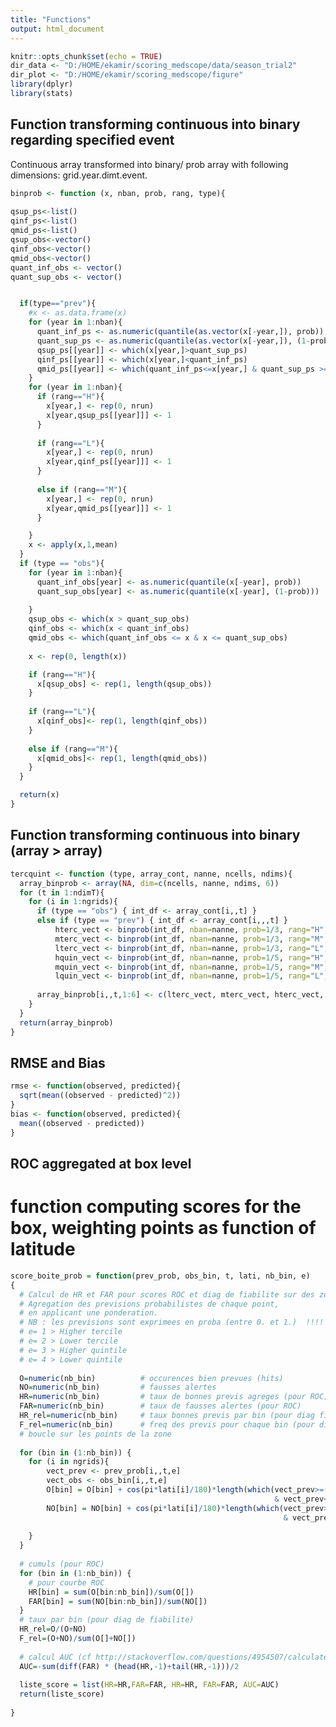 ---
title: "Functions"
output: html_document
---
```{r setup, include=FALSE, echo=FALSE}
knitr::opts_chunk$set(echo = TRUE)
dir_data <- "D:/HOME/ekamir/scoring_medscope/data/season_trial2" 
dir_plot <- "D:/HOME/ekamir/scoring_medscope/figure"
library(dplyr)
library(stats)

```

## Function transforming continuous into binary regarding specified event 
Continuous array transformed into binary/ prob array with following dimensions: grid.year.dimt.event.

```{r, include=FALSE, echo=FALSE}

binprob <- function (x, nban, prob, rang, type){
  
qsup_ps<-list()
qinf_ps<-list()
qmid_ps<-list()
qsup_obs<-vector()
qinf_obs<-vector()
qmid_obs<-vector()
quant_inf_obs <- vector()
quant_sup_obs <- vector()


  if(type=="prev"){
    #x <- as.data.frame(x)
    for (year in 1:nban){
      quant_inf_ps <- as.numeric(quantile(as.vector(x[-year,]), prob))
      quant_sup_ps <- as.numeric(quantile(as.vector(x[-year,]), (1-prob)))
      qsup_ps[[year]] <- which(x[year,]>quant_sup_ps)
      qinf_ps[[year]] <- which(x[year,]<quant_inf_ps)
      qmid_ps[[year]] <- which(quant_inf_ps<=x[year,] & quant_sup_ps >= x[year,])
    }
    for (year in 1:nban){
      if (rang=="H"){
        x[year,] <- rep(0, nrun)
        x[year,qsup_ps[[year]]] <- 1
      }
    
      if (rang=="L"){
        x[year,] <- rep(0, nrun)
        x[year,qinf_ps[[year]]] <- 1
      }
      
      else if (rang=="M"){
        x[year,] <- rep(0, nrun)
        x[year,qmid_ps[[year]]] <- 1
      }

    }
    x <- apply(x,1,mean)
  }
  if (type == "obs"){
    for (year in 1:nban){
      quant_inf_obs[year] <- as.numeric(quantile(x[-year], prob))
      quant_sup_obs[year] <- as.numeric(quantile(x[-year], (1-prob)))
      
    }
    qsup_obs <- which(x > quant_sup_obs)
    qinf_obs <- which(x < quant_inf_obs)
    qmid_obs <- which(quant_inf_obs <= x & x <= quant_sup_obs)
    
    x <- rep(0, length(x))

    if (rang=="H"){
      x[qsup_obs] <- rep(1, length(qsup_obs))
    }
   
    if (rang=="L"){
      x[qinf_obs]<- rep(1, length(qinf_obs))  
    }
    
    else if (rang=="M"){
      x[qmid_obs]<- rep(1, length(qmid_obs))  
    }
  }

  return(x) 
}

```
## Function transforming continuous into binary (array > array)

```{r setup, include=FALSE}
tercquint <- function (type, array_cont, nanne, ncells, ndims){
  array_binprob <- array(NA, dim=c(ncells, nanne, ndims, 6))
  for (t in 1:ndimT){
    for (i in 1:ngrids){
      if (type == "obs") { int_df <- array_cont[i,,t] }
      else if (type == "prev") { int_df <- array_cont[i,,,t] }
          hterc_vect <- binprob(int_df, nban=nanne, prob=1/3, rang="H", type)
          mterc_vect <- binprob(int_df, nban=nanne, prob=1/3, rang="M", type)
          lterc_vect <- binprob(int_df, nban=nanne, prob=1/3, rang="L", type)
          hquin_vect <- binprob(int_df, nban=nanne, prob=1/5, rang="H", type)
          mquin_vect <- binprob(int_df, nban=nanne, prob=1/5, rang="M", type)
          lquin_vect <- binprob(int_df, nban=nanne, prob=1/5, rang="L", type)
  
      array_binprob[i,,t,1:6] <- c(lterc_vect, mterc_vect, hterc_vect, lquin_vect, mquin_vect, hquin_vect) 
    }
  }
  return(array_binprob)
}
```

## RMSE and Bias

```{r setup, include=FALSE}
rmse <- function(observed, predicted){
  sqrt(mean((observed - predicted)^2))
}
bias <- function(observed, predicted){
  mean((observed - predicted))
}
```
## ROC aggregated at box level
# function computing scores for the box, weighting points as function of latitude

```{r setup, include=FALSE}
score_boite_prob = function(prev_prob, obs_bin, t, lati, nb_bin, e)
{
  # Calcul de HR et FAR pour scores ROC et diag de fiabilite sur des zones.
  # Agregation des previsions probabilistes de chaque point,
  # en applicant une ponderation.
  # NB : les previsions sont exprimees en proba (entre 0. et 1.)  !!!!
  # e= 1 > Higher tercile
  # e= 2 > Lower tercile
  # e= 3 > Higher quintile
  # e= 4 > Lower quintile
  
  O=numeric(nb_bin)          # occurences bien prevues (hits)
  NO=numeric(nb_bin)         # fausses alertes
  HR=numeric(nb_bin)         # taux de bonnes previs agreges (pour ROC)
  FAR=numeric(nb_bin)        # taux de fausses alertes (pour ROC)
  HR_rel=numeric(nb_bin)     # taux bonnes previs par bin (pour diag fiabilite)
  F_rel=numeric(nb_bin)      # freq des previs pour chaque bin (pour diag fiabilite)
  # boucle sur les points de la zone
  
  for (bin in (1:nb_bin)) {
    for (i in ngrids){
        vect_prev <- prev_prob[i,,t,e]
        vect_obs <- obs_bin[i,,t,e]
        O[bin] = O[bin] + cos(pi*lati[i]/180)*length(which(vect_prev>=((bin-1)/nb_bin) 
                                                           & vect_prev<(bin/nb_bin) & vect_obs==1))
        NO[bin] = NO[bin] + cos(pi*lati[i]/180)*length(which(vect_prev>=((bin-1)/nb_bin) 
                                                             & vect_prev<(bin/nb_bin) & vect_obs==0))
      
    }
  }
  
  # cumuls (pour ROC)
  for (bin in (1:nb_bin)) {
    # pour courbe ROC
    HR[bin] = sum(O[bin:nb_bin])/sum(O[])
    FAR[bin] = sum(NO[bin:nb_bin])/sum(NO[])
  }
  # taux par bin (pour diag de fiabilite)
  HR_rel=O/(O+NO)
  F_rel=(O+NO)/sum(O[]+NO[])
  
  # calcul AUC (cf http://stackoverflow.com/questions/4954507/calculate-the-area-under-a-curve-in-r)
  AUC=-sum(diff(FAR) * (head(HR,-1)+tail(HR,-1)))/2
  
  liste_score = list(HR=HR,FAR=FAR, HR=HR, FAR=FAR, AUC=AUC)
  return(liste_score)
  
}
```
